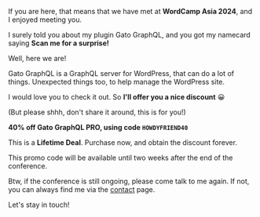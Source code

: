 If you are here, that means that we have met at **WordCamp Asia 2024**, and I enjoyed meeting you.

I surely told you about my plugin Gato GraphQL, and you got my namecard saying **Scan me for a surprise!**

Well, here we are!

Gato GraphQL is a GraphQL server for WordPress, that can do a lot of things. Unexpected things too, to help manage the WordPress site.

I would love you to check it out. So **I'll offer you a nice discount** 😀

(But please shhh, don't share it around, this is for you!)

<div className="not-prose">

<Banner type='success'>

<p><strong className="text-slate-50 font-medium">40% off Gato GraphQL PRO, using code <code className="text-blue-400">HOWDYFRIEND40</code></strong></p>

<p>This is a <strong className="text-slate-50 font-medium">Lifetime Deal</strong>. Purchase now, and obtain the discount forever.</p>

</Banner>

</div>

This promo code will be available until two weeks after the end of the conference.

Btw, if the conference is still ongoing, please come talk to me again. If not, you can always find me via the <a className="text-purple-500 font-medium hover:underline" href="/contact">contact</a> page.

Let's stay in touch!
